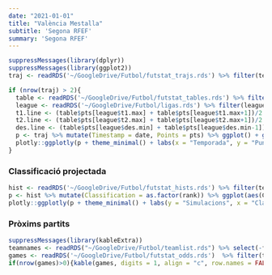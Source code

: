 ```yaml
---
date: "2021-01-01"
title: "València Mestalla"
subtitle: 'Segona RFEF'
summary: 'Segona RFEF'
---
```

```r
suppressMessages(library(dplyr))
suppressMessages(library(ggplot2))
traj <- readRDS('~/GoogleDrive/Futbol/futstat_trajs.rds') %>% filter(team == '/Valencia-Mestalla') %>% filter(date > as.POSIXct('2021-08-01'))

if (nrow(traj) > 2){
  table <- readRDS('~/GoogleDrive/Futbol/futstat_tables.rds') %>% filter(league == 'segunda_division_rfef_3')
  league <- readRDS('~/GoogleDrive/Futbol/ligas.rds') %>% filter(league == 'segunda_division_rfef' & group == 3)
  t1.line <- (table$pts[league$t1.max] + table$pts[league$t1.max+1])/2
  t2.line <- (table$pts[league$t2.max] + table$pts[league$t2.max+1])/2
  des.line <- (table$pts[league$des.min] + table$pts[league$des.min-1])/2
  p <- traj %>% mutate(Timestamp = date, Points = pts) %>% ggplot() + geom_line(aes(Timestamp,Points, group = 1), linewidth = 1.5, color = '#f66f5c') + geom_hline(aes(yintercept=t1.line), linetype='dashed', color='#dbdbdb') + annotate('text',min(traj$date),t1.line,label = 'Ascens Dir', vjust = -.5, hjust = 'left', color='#5c5c5c') + geom_hline(aes(yintercept=t2.line), linetype='dashed', color='#dbdbdb') + annotate('text',min(traj$date),t2.line,label = 'Playoff', vjust = -.5, hjust = 'left', color='#5c5c5c') + geom_hline(aes(yintercept=des.line), linetype='dashed', color='#dbdbdb') + annotate('text',min(traj$date),des.line,label = 'Descens', vjust = -.5, hjust = 'left', color='#5c5c5c')
  plotly::ggplotly(p + theme_minimal() + labs(x = "Temporada", y = "Punts Projectats") + theme(axis.text.x=element_blank()), tooltip = c("Timestamp","Points"))
}
```

### Classificació projectada
```r
hist <- readRDS('~/GoogleDrive/Futbol/futstat_hists.rds') %>% filter(team == '/Valencia-Mestalla')
p <- hist %>% mutate(Classification = as.factor(rank)) %>% ggplot(aes(Classification)) + geom_bar(fill = "#f66f5c")
plotly::ggplotly(p + theme_minimal() + labs(y = "Simulacions", x = "Classificació") + theme(axis.text.y=element_blank()))

```

### Pròxims partits
```r
suppressMessages(library(kableExtra))
teamnames <- readRDS("~/GoogleDrive/Futbol/teamlist.rds") %>% select(-fullname) %>% rename(team1 = team, shortname1 = shortname)
games <- readRDS('~/GoogleDrive/Futbol/futstat_odds.rds')  %>% filter(team1 == '/Valencia-Mestalla' | team2 == '/Valencia-Mestalla') %>% left_join(teamnames, by = 'team1') %>% left_join(teamnames %>% rename(team2 = team1, shortname2 = shortname1), by = 'team2') %>% select(shortname1,p1,pd,p2,shortname2) %>% mutate(p1 = p1*100, pd = pd*100, p2 = p2*100)
if(nrow(games)>0){kable(games, digits = 1, align = "c", row.names = FALSE, col.names = c("Equip", "Guanyar", "Empatar", "Guanyar", "Equip")) %>% add_header_above(c("Local" = 2, "(%)" = 1, "Visitant" = 2)) %>% column_spec(1, bold = T) %>% column_spec(5, bold = T)}
```
